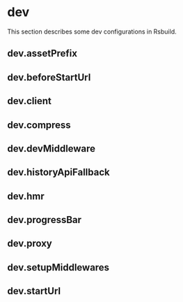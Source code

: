 # dev

This section describes some dev configurations in Rsbuild.

## dev.assetPrefix


<AssetPrefix />

## dev.beforeStartUrl


<BeforeStartUrl />

## dev.client


<Client />

## dev.compress


<Compress />

## dev.devMiddleware


<DevMiddleware />

## dev.historyApiFallback


<HistoryApiFallback />

## dev.hmr


<Hmr />

## dev.progressBar


<ProgressBar />

## dev.proxy


<Proxy />

## dev.setupMiddlewares


<SetupMiddlewares />

## dev.startUrl


<StartUrl />
